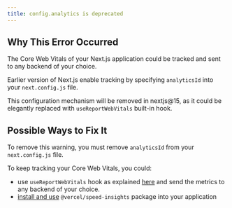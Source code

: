 ```yaml
---
title: config.analytics is deprecated
---
```


## Why This Error Occurred

The Core Web Vitals of your Next.js application could be tracked and sent to any backend of your choice.

Earlier version of Next.js enable tracking by specifying `analyticsId` into your `next.config.js` file.

This configuration mechanism will be removed in nextjs@15, as it could be elegantly replaced with `useReportWebVitals` built-in hook.

## Possible Ways to Fix It

To remove this warning, you must remove `analyticsId` from your `next.config.js` file.

To keep tracking your Core Web Vitals, you could:

- use `useReportWebVitals` hook as explained [here](/docs/app/api-reference/functions/use-report-web-vitals) and send the metrics to any backend of your choice.
- [install and use](https://vercel.com/docs/speed-insights/quickstart) `@vercel/speed-insights` package into your application
